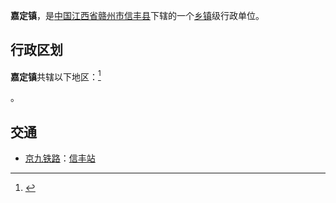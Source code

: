 {{中国乡级行政区|36/07/22/100/000}}

'''嘉定镇'''，是[[中华人民共和国|中国]][[江西省|江西省]][[赣州市|赣州市]][[信丰县|信丰县]]下辖的一个[[乡镇|乡镇]]级行政单位。

== 行政区划 ==
'''嘉定镇'''共辖以下地区：<ref>{{PRC admin/ref sgc|36/07/22/100/000}}</ref>

{{PRC admin/children|36/07/22/100/000}}。

== 交通 ==
* {{rint|cn|rail}}[[京九铁路|京九铁路]]：[[信丰站|信丰站]]

{{PRC admin/navcat|36/07/22/100/000}}